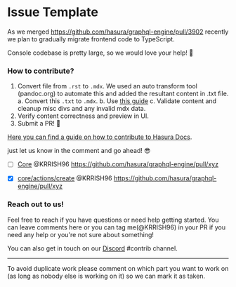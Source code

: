 # Issue Template

As we merged https://github.com/hasura/graphql-engine/pull/3902 recently we plan to gradually migrate frontend code to TypeScript.

Console codebase is pretty large, so we would love your help! 💪

### How to contribute?

1. Convert file from `.rst` to `.mdx`. 
     We used an auto transform tool (pandoc.org) to automate this and added the resultant content in  .txt file.
    a. Convert this `.txt` to `.mdx`.
    b. Use [this guide](guide.me)
    c. Validate content and cleanup misc divs and any invalid mdx data. 
2. Verify content correctness and preview in UI. 
3. Submit a PR! 🎉

[Here you can find a guide on how to contribute to Hasura Docs](https://github.com/hasura/graphql-engine/blob/master/docs-new/README.md).

just let us know in the comment and go ahead! 😎 


- [ ] [Core](https://github.com/hasura/graphql-engine/tree/master/docs-new/docs/graphql/core/) @KRRISH96 https://github.com/hasura/graphql-engine/pull/xyz


- [x] [core/actions/create](https://github.com/hasura/graphql-engine/tree/master/docs-new/docs/graphql/core/actions/create.mdx) @KRRISH96 https://github.com/hasura/graphql-engine/pull/xyz


### Reach out to us!

Feel free to reach if you have questions or need help getting started. You can leave comments here or you can tag me(@KRRISH96) in your PR if you need any help or you're not sure about something!

You can also get in touch on our [Discord](https://discord.link) #contrib channel. 

---

To avoid duplicate work please comment on which part you want to work on (as long as nobody else is working on it) so we can mark it as taken.
